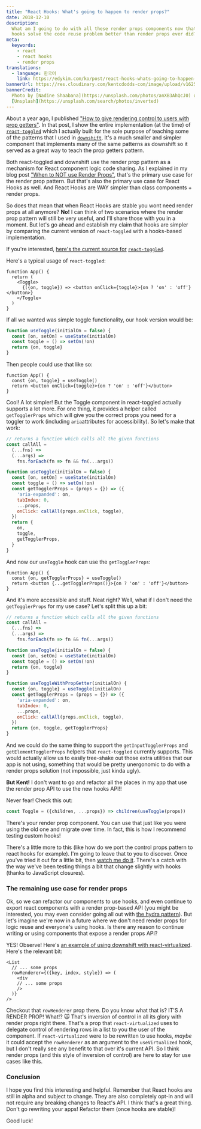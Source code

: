 ```yaml
---
title: "React Hooks: What's going to happen to render props?"
date: 2018-12-10
description:
  What am I going to do with all these render props components now that react
  hooks solve the code reuse problem better than render props ever did?
meta:
  keywords:
    - react
    - react hooks
    - render props
translations:
  - language: 한국어
    link: https://edykim.com/ko/post/react-hooks-whats-going-to-happen-to-render-props
bannerUrl: https://res.cloudinary.com/kentcdodds-com/image/upload/v1625033277/kentcdodds.com/content/blog/react-hooks-whats-going-to-happen-to-render-props/banner.jpg
bannerCredit:
  Photo by [Nadine Shaabana](https://unsplash.com/photos/anXB3AhQcJ0) on
  [Unsplash](https://unsplash.com/search/photos/inverted)
---
```


About a year ago, I published
["How to give rendering control to users with prop getters"](/blog/how-to-give-rendering-control-to-users-with-prop-getters).
In that post, I show the entire implementation (at the time) of
[`react-toggled`](https://github.com/kentcdodds/react-toggled) which I actually
built for the sole purpose of teaching some of the patterns that I used in
[`downshift`](https://github.com/downshift-js/downshift). It's a much smaller
and simpler component that implements many of the same patterns as downshift so
it served as a great way to teach the prop getters pattern.

Both react-toggled and downshift use the render prop pattern as a mechanism for
React component logic code sharing. As I explained in my blog post
["When to NOT use Render Props"](/blog/when-to-not-use-render-props), that's the
primary use case for the render prop pattern. But that's also the primary use
case for React Hooks as well. And React Hooks are WAY simpler than class
components + render props.

So does that mean that when React Hooks are stable you wont need render props at
all anymore? **No!** I can think of two scenarios where the render prop pattern
will still be very useful, and I'll share those with you in a moment. But let's
go ahead and establish my claim that hooks are simpler by comparing the current
version of `react-toggled` with a hooks-based implementation.

If you're interested,
[here's the current source for](https://github.com/kentcdodds/react-toggled/blob/8452a1f2a4ec7b64588cd8c9812e0faf8deb0271/src/index.js)
[`react-toggled`](https://github.com/kentcdodds/react-toggled/blob/8452a1f2a4ec7b64588cd8c9812e0faf8deb0271/src/index.js).

Here's a typical usage of `react-toggled`:

```tsx
function App() {
  return (
    <Toggle>
      {({on, toggle}) => <button onClick={toggle}>{on ? 'on' : 'off'}</button>}
    </Toggle>
  )
}
```

If all we wanted was simple toggle functionality, our hook version would be:

```js
function useToggle(initialOn = false) {
  const [on, setOn] = useState(initialOn)
  const toggle = () => setOn(!on)
  return {on, toggle}
}
```

Then people could use that like so:

```tsx
function App() {
  const {on, toggle} = useToggle()
  return <button onClick={toggle}>{on ? 'on' : 'off'}</button>
}
```

Cool! A lot simpler! But the Toggle component in react-toggled actually supports
a lot more. For one thing, it provides a helper called `getTogglerProps` which
will give you the correct props you need for a toggler to work (including
`aria`attributes for accessibility). So let's make that work:

```js
// returns a function which calls all the given functions
const callAll =
  (...fns) =>
  (...args) =>
    fns.forEach(fn => fn && fn(...args))

function useToggle(initialOn = false) {
  const [on, setOn] = useState(initialOn)
  const toggle = () => setOn(!on)
  const getTogglerProps = (props = {}) => ({
    'aria-expanded': on,
    tabIndex: 0,
    ...props,
    onClick: callAll(props.onClick, toggle),
  })
  return {
    on,
    toggle,
    getTogglerProps,
  }
}
```

And now our `useToggle` hook can use the `getTogglerProps`:

```tsx
function App() {
  const {on, getTogglerProps} = useToggle()
  return <button {...getTogglerProps()}>{on ? 'on' : 'off'}</button>
}
```

And it's more accessible and stuff. Neat right? Well, what if I don't need the
`getTogglerProps` for my use case? Let's split this up a bit:

```js
// returns a function which calls all the given functions
const callAll =
  (...fns) =>
  (...args) =>
    fns.forEach(fn => fn && fn(...args))

function useToggle(initialOn = false) {
  const [on, setOn] = useState(initialOn)
  const toggle = () => setOn(!on)
  return {on, toggle}
}

function useToggleWithPropGetter(initialOn) {
  const {on, toggle} = useToggle(initialOn)
  const getTogglerProps = (props = {}) => ({
    'aria-expanded': on,
    tabIndex: 0,
    ...props,
    onClick: callAll(props.onClick, toggle),
  })
  return {on, toggle, getTogglerProps}
}
```

And we could do the same thing to support the `getInputTogglerProps` and
`getElementTogglerProps` helpers that `react-toggled` currently supports. This
would actually allow us to easily tree-shake out those extra utilities that our
app is not using, something that would be pretty unergonomic to do with a render
props solution (not impossible, just kinda ugly).

**But Kent!** I don't want to go and refactor all the places in my app that use
the render prop API to use the new hooks API!!

Never fear! Check this out:

```js
const Toggle = ({children, ...props}) => children(useToggle(props))
```

There's your render prop component. You can use that just like you were using
the old one and migrate over time. In fact, this is how I recommend testing
custom hooks!

There's a little more to this (like how do we port the control props pattern to
react hooks for example). I'm going to leave that to you to discover. Once
you've tried it out for a little bit, then
[watch me do it](https://youtu.be/_eVyLVFlSQk?list=PLV5CVI1eNcJgCrPH_e6d57KRUTiDZgs0u).
There's a catch with the way we've been testing things a bit that change
slightly with hooks (thanks to JavaScript closures).

### The remaining use case for render props

Ok, so we can refactor our components to use hooks, and even continue to export
react components with a render prop-based API (you might be interested, you may
even consider going all out with
[the hydra pattern](https://americanexpress.io/hydra)). But let's imagine we're
now in a future where we don't need render props for logic reuse and everyone's
using hooks. Is there any reason to continue writing or using components that
expose a render props API?

YES! Observe! Here's
[an example of using downshift with react-virtualized](https://github.com/downshift-js/downshift/blob/9b3467dce2be59832765277570857de5679d8392/stories/examples/windowing-with-react-virtualized.js).
Here's the relevant bit:

```tsx
<List
  // ... some props
  rowRenderer={({key, index, style}) => (
    <div
    // ... some props
    />
  )}
/>
```

Checkout that `rowRenderer` prop there. Do you know what that is? IT'S A RENDER
PROP! What!? 🙀 That's inversion of control in all its glory with render props
right there. That's a prop that `react-virtualized` uses to delegate control of
rendering rows in a list to you the user of the component. If
`react-virtualized` were to be rewritten to use hooks, _maybe_ it could accept
the `rowRenderer` as an argument to the `useVirtualized` hook, but I don't
really see any benefit to that over it's current API. So I think render props
(and this style of inversion of control) are here to stay for use cases like
this.

### Conclusion

I hope you find this interesting and helpful. Remember that React hooks are
still in alpha and subject to change. They are also completely opt-in and will
not require any breaking changes to React's API. I think that's a great thing.
Don't go rewriting your apps! Refactor them (once hooks are stable)!

Good luck!
